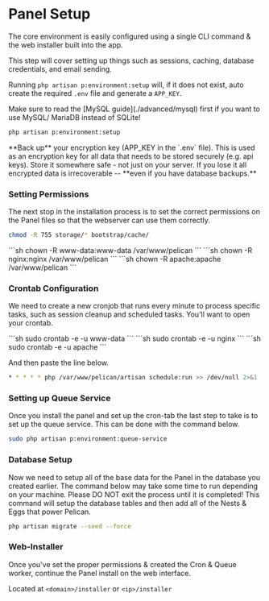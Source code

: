 
# Panel Setup

The core environment is easily configured using a single CLI command & the web installer built into the app.

This step will cover setting up things such as sessions, caching, database credentials, and email sending.

Running `php artisan p:environment:setup` will, if it does not exist, auto create the required `.env` file and generate a `APP_KEY`.

<Admonition type="info" title="Want to use MySQL/ MariaDB?">
    Make sure to read the [MySQL guide](./advanced/mysql) first if you want to use MySQL/ MariaDB instead of SQLite!
</Admonition>

```sh
php artisan p:environment:setup
```

<Admonition type="warning" title="BACK UP APP_KEY!">
    **Back up** your encryption key (APP_KEY in the `.env` file). This is used as an encryption key for all data that needs to be stored securely (e.g. api keys).
    Store it somewhere safe - not just on your server. If you lose it all encrypted data is irrecoverable -- **even if you have database backups.**
</Admonition>

### Setting Permissions

The next stop in the installation process is to set the correct permissions on the Panel files so that the webserver can
use them correctly.

```sh
chmod -R 755 storage/* bootstrap/cache/
```

<Tabs groupId="webserver">
    <TabItem value='NGINX/Apache'>
        ```sh
        chown -R www-data:www-data /var/www/pelican
        ```
    </TabItem>
    <TabItem value='Rocky Linux NGINX'>
        ```sh
        chown -R nginx:nginx /var/www/pelican
        ```
    </TabItem>
    <TabItem value='Rocky Linux Apache'>
        ```sh
        chown -R apache:apache /var/www/pelican
        ```
    </TabItem>
</Tabs>

### Crontab Configuration

We need to create a new cronjob that runs every minute to process specific tasks, such as session cleanup and scheduled tasks.
You'll want to open your crontab.

<Tabs groupId="webserver">
    <TabItem value='NGINX/Apache'>
        ```sh
        sudo crontab -e -u www-data
        ```
    </TabItem>
    <TabItem value='Rocky Linux NGINX'>
        ```sh
        sudo crontab -e -u nginx
        ```
    </TabItem>
    <TabItem value='Rocky Linux Apache'>
        ```sh
        sudo crontab -e -u apache
        ```
    </TabItem>
</Tabs>

And then paste the line below.

```sh
* * * * * php /var/www/pelican/artisan schedule:run >> /dev/null 2>&1
```

### Setting up Queue Service

Once you install the panel and set up the cron-tab the last step to take is to set up the queue service. This can be
done with the command below.

```sh
sudo php artisan p:environment:queue-service
```

### Database Setup

Now we need to setup all of the base data for the Panel in the database you created earlier. The command below may take some time to run depending on your machine. Please DO NOT exit the process until it is completed! This command will setup the database tables and then add all of the Nests & Eggs that power Pelican.

```sh
php artisan migrate --seed --force
```

### Web-Installer

Once you've set the proper permissions & created the Cron & Queue worker, continue the Panel install on the web interface.

Located at `<domain>/installer` or `<ip>/installer`

